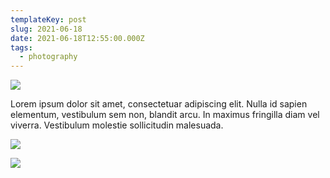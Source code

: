 ```yaml
---
templateKey: post
slug: 2021-06-18
date: 2021-06-18T12:55:00.000Z
tags:
  - photography
---
```

![](../../static/assets/20210618-IMG_4278.jpg)

Lorem ipsum dolor sit amet, consectetuar adipiscing elit. Nulla id sapien elementum, vestibulum sem non, blandit arcu. In maximus fringilla diam vel viverra. Vestibulum molestie sollicitudin malesuada.

![](../../static/assets/20210618-IMG_4285.jpg)

![](../../static/assets/20210618-IMG_4292.jpg)